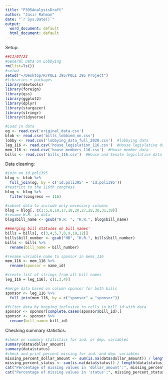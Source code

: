 ```yaml
---
title: "P395AnalysisDraft"
author: "Jasir Rahman"
date: "`r Sys.Date()`"
output:
  word_document: default
  html_document: default
---
```


Setup:
```r
##11/07/23
#General Data on Lobbying
rm(list=ls())  
#setwd
setwd("~/Desktop/R/POLI 395/POLI 395 Project")
#libraries + packages
library(devtools)
library(foreign)
library(qss)
library(ggplot2)
library(dplyr)
library(stargazer)
library(stringr)
library(tidyverse)

#Load in data
og <- read.csv('original_data.csv')
blob <- read.csv('bills_lobbied_on.csv')  
lobby <- read.csv('lobbying_data_full_2020.csv')  #lobbying data
leg_116 <- read.csv('house_legislation_116.csv')  #House legislative data
mem_116 <- read.csv('house_members_116.csv')  #House member data
bills <- read.csv('bills_116.csv')  #House and Senate legislative data

```

Data cleaning:
```r
#join on id.poli395
blog <- blob %>% 
  full_join(og, by = c('id.poli395' = 'id.poli395'))
#restrict to the 116th congress
blog <- blog %>% 
  filter(congress == 116)

#subset data to include only necessary columns
blog = blog[, c(1:5,8,10,17,18,20,27,28,30,31,38)]
#rename H.R. in data
blog$bill_name <- gsub("H.R. ", "H.R.", blog$bill_name)

##merging bill statuses on bill names'
bills = bills[, c(3,4,5,7,8,9,10,12)]
bills$bill_number <- gsub("HB", "H.R.", bills$bill_number)
bills <- bills %>% 
  rename(bill_name = bill_number)

#rename variable name to sponsor in mems_116
mem_116 <- mem_116 %>%
  rename(sponsor = name_id)

#create list of strings from all bill names 
leg_116 = leg_116[, c(1,3,4)]

#merge data based on column sponsor for both bills
sponsor <- leg_116 %>%
  full_join(mem_116, by = c("sponsor" = "sponsor"))

#filter data by keeping inclusive to cells in bill_id with data
sponsor <- sponsor[complete.cases(sponsor$bill_id),]
sponsor <- sponsor %>% 
  rename(bill_name= bill_id)
```

Checking summary statistics:
```r
#check on summary statistics for ind. or dep. variables
summary(data$dollar_amount)
summary(data$status)
#check and print percent missing for ind. and dep. variables
missing_percent_dollar_amount <- sum(is.na(data$dollar_amount)) / length(data$dollar_amount) * 100
missing_percent_status <- sum(is.na(data$status)) / length(data$status) * 100
cat("Percentage of missing values in 'dollar_amount':", missing_percent_dollar_amount, "%\n")
cat("Percentage of missing values in 'status':", missing_percent_status, "%\n")
```


